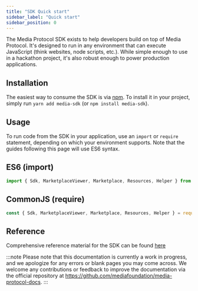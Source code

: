```yaml
---
title: "SDK Quick start"
sidebar_label: "Quick start"
sidebar_position: 0
---
```


The Media Protocol SDK exists to help developers build on top of Media Protocol. It's designed to run in any environment that can execute JavaScript (think websites, node scripts, etc.). While simple enough to use in a hackathon project, it's also robust enough to power production applications.

## Installation

The easiest way to consume the SDK is via [npm](https://npmjs.com/package/media-sdk). To install it in your project, simply run `yarn add media-sdk` (or `npm install media-sdk`). 

## Usage

To run code from the SDK in your application, use an `import` or `require` statement, depending on which your environment supports. Note that the guides following this page will use ES6 syntax.

## ES6 (import)

```typescript
import { Sdk, MarketplaceViewer, Marketplace, Resources, Helper } from 'media-sdk';

```

## CommonJS (require)

```javascript
const { Sdk, MarketplaceViewer, Marketplace, Resources, Helper } = require('media-sdk');
```

## Reference

Comprehensive reference material for the SDK can be found [here](../reference/getting-started)

:::note
Please note that this documentation is currently a work in progress, and we apologize for any errors or blank pages you may come across. We welcome any contributions or feedback to improve the documentation via the official repository at https://github.com/mediafoundation/media-protocol-docs.
:::